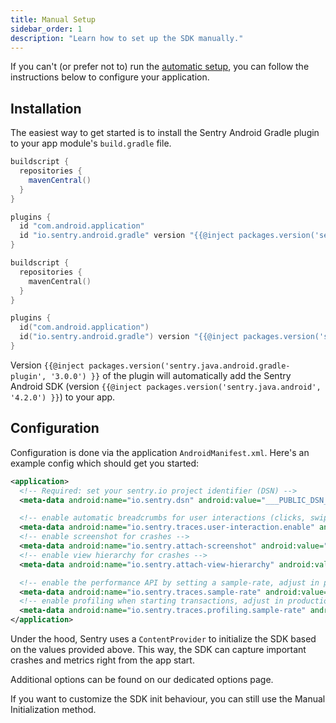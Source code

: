 ```yaml
---
title: Manual Setup
sidebar_order: 1
description: "Learn how to set up the SDK manually."
---
```


If you can't (or prefer not to) run the [automatic setup](/platforms/android/#install), you can follow the instructions below to configure your application.

## Installation

The easiest way to get started is to install the Sentry Android Gradle plugin to your app module's `build.gradle` file.

```groovy {filename:app/build.gradle}
buildscript {
  repositories {
    mavenCentral()
  }
}

plugins {
  id "com.android.application"
  id "io.sentry.android.gradle" version "{{@inject packages.version('sentry.java.android.gradle-plugin', '3.0.0') }}"
}
```

```kotlin {filename:app/build.gradle.kts}
buildscript {
  repositories {
    mavenCentral()
  }
}

plugins {
  id("com.android.application")
  id("io.sentry.android.gradle") version "{{@inject packages.version('sentry.java.android.gradle-plugin', '3.0.0') }}"
}
```

Version `{{@inject packages.version('sentry.java.android.gradle-plugin', '3.0.0') }}` of the plugin will automatically add the Sentry Android SDK (version `{{@inject packages.version('sentry.java.android', '4.2.0') }}`) to your app.

## Configuration

Configuration is done via the application `AndroidManifest.xml`. Here's an example config which should get you started:

<SignInNote />

```xml {filename:AndroidManifest.xml}
<application>
  <!-- Required: set your sentry.io project identifier (DSN) -->
  <meta-data android:name="io.sentry.dsn" android:value="___PUBLIC_DSN___" />

  <!-- enable automatic breadcrumbs for user interactions (clicks, swipes, scrolls) -->
  <meta-data android:name="io.sentry.traces.user-interaction.enable" android:value="true" />
  <!-- enable screenshot for crashes -->
  <meta-data android:name="io.sentry.attach-screenshot" android:value="true" />
  <!-- enable view hierarchy for crashes -->
  <meta-data android:name="io.sentry.attach-view-hierarchy" android:value="true" />

  <!-- enable the performance API by setting a sample-rate, adjust in production env -->
  <meta-data android:name="io.sentry.traces.sample-rate" android:value="1.0" />
  <!-- enable profiling when starting transactions, adjust in production env -->
  <meta-data android:name="io.sentry.traces.profiling.sample-rate" android:value="1.0" />
</application>
```

Under the hood, Sentry uses a `ContentProvider` to initialize the SDK based on the values provided above. This way, the SDK can capture important crashes and metrics right from the app start.

Additional options can be found <PlatformLink to="/configuration/options/">on our dedicated options page</PlatformLink>.

If you want to customize the SDK init behaviour, you can still use the <PlatformLink to="/configuration/manual-init/">Manual Initialization method</PlatformLink>.
